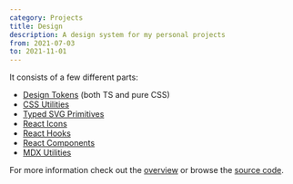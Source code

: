 ```yaml
---
category: Projects
title: Design
description: A design system for my personal projects
from: 2021-07-03
to: 2021-11-01
---
```


It consists of a few different parts:

- [Design Tokens](https://github.com/nico-bachner/v3/blob/main/packages/design-tokens) (both TS and pure CSS)
- [CSS Utilities](https://github.com/nico-bachner/v3/blob/main/packages/css)
- [Typed SVG Primitives](https://github.com/nico-bachner/v3/blob/main/packages/react-svg)
- [React Icons](https://github.com/nico-bachner/v3/blob/main/packages/icons-react)
- [React Hooks](https://github.com/nico-bachner/v3/blob/main/packages/react-hooks)
- [React Components](https://github.com/nico-bachner/v3/blob/main/packages/components-react)
- [MDX Utilities](https://github.com/nico-bachner/v3/blob/main/packages/react-svg)

For more information check out the [overview](/design) or browse the [source code](https://github.com/nico-bachner/v3/tree/main/packages).
